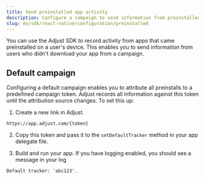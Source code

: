 ```yaml
---
title: Send preinstalled app activity
description: Configure a campaign to send information from preinstalled apps.
slug: en/sdk/react-native/configuration/preinstalled
---
```



You can use the Adjust SDK to record activity from apps that came preinstalled on a user's device. This enables you to send information from users who didn't download your app from a campaign.

## Default campaign

Configuring a default campaign enables you to attribute all preinstalls to a predefined campaign token. Adjust records all information against this token until the attribution source changes. To set this up:

1. Create a new link in Adjust.
   
```http "{token}"
https://app.adjust.com/{token}
```

2. Copy this token and pass it to the `setDefaultTracker` method in your app delegate file.

<SetDefaultTracker />

3. Build and run your app. If you have logging enabled, you should see a message in your log

```text
Default tracker: 'abc123'.
```
